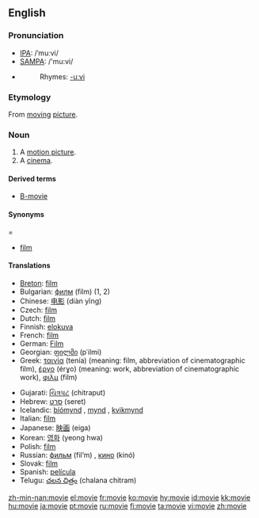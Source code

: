 ==English==

===Pronunciation===
*[[w:IPA|IPA]]: /ˈmuːvi/
*[[w:SAMPA|SAMPA]]: /'mu:vi/
*{{audio|en-us-movie.ogg|Audio (US)}}
*:Rhymes: [[Rhymes:English:-uːvi|-uːvi]]

===Etymology===
From [[moving]] [[picture]].

===Noun===
{{en-noun}}

# A [[motion picture]].
# A [[cinema]].

====Derived terms====
* [[B-movie]]

====Synonyms=====
*[[film]]

====Translations====
{{top}}
*[[Breton]]: [[film]] {{m}}
*Bulgarian: [[филм]] (film) {{m}} (1, 2)
*Chinese: [[电影]] (diàn yĭng)
*Czech: [[film]] {{m}}
*Dutch: [[film]] {{m}}
*Finnish: [[elokuva]]
*French: [[film]] {{m}}
*German: [[Film]] {{m}}
*Georgian: [[ფილმი]] (p῾ilmi)
*Greek: [[ταινία]] (tenía) {{f}} (meaning: film, abbreviation of cinematographic film), [[έργο]] (érɣo) {{n}} (meaning: work, abbreviation of cinematographic work), [[φιλμ]] (film) {{n}}
{{mid}}
*Gujarati: [[ચિત્રપટ]] (chitraput)
*Hebrew: [[סרט]] (seret) {{m}}
*Icelandic: [[bíómynd]] {{f}}, [[mynd]] {{f}}, [[kvikmynd]] {{f}}
*Italian: [[film]] {{m}}
*Japanese: [[映画]] (eiga)
*Korean: [[영화]] (yeong hwa)
*Polish: [[film]] {{m}}
*Russian: [[фильм]] (fil’m) {{m}}, [[кино]] (kinó) {{n}}
*Slovak: [[film#Slovak|film]] {{m}}
*Spanish: [[película]] {{f}}
*Telugu: [[చలన చిత్రం]] (chalana chitram)
{{bottom}}

[[zh-min-nan:movie]]
[[el:movie]]
[[fr:movie]]
[[ko:movie]]
[[hy:movie]]
[[id:movie]]
[[kk:movie]]
[[hu:movie]]
[[ja:movie]]
[[pt:movie]]
[[ru:movie]]
[[fi:movie]]
[[ta:movie]]
[[vi:movie]]
[[zh:movie]]